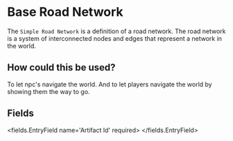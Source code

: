 
# Base Road Network 

The `Simple Road Network` is a definition of a road network.
The road network is a system of interconnected nodes and edges that represent a network in the world.

## How could this be used?
To let npc's navigate the world.
And to let players navigate the world by showing them the way to go.


## Fields

<fields.EntryField name='Artifact Id' required>
</fields.EntryField>

